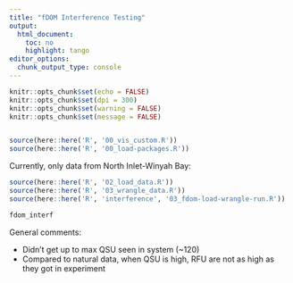 ```yaml
---
title: "fDOM Interference Testing"
output:
  html_document:
    toc: no
    highlight: tango
editor_options:
  chunk_output_type: console
---
```


```r
knitr::opts_chunk$set(echo = FALSE)
knitr::opts_chunk$set(dpi = 300)
knitr::opts_chunk$set(warning = FALSE)
knitr::opts_chunk$set(message = FALSE)


source(here::here('R', '00_vis_custom.R'))
source(here::here('R', '00_load-packages.R'))
```

Currently, only data from North Inlet-Winyah Bay:

```r

source(here::here('R', '02_load_data.R'))
source(here::here('R', '03_wrangle_data.R'))
source(here::here('R', 'interference', '03_fdom-load-wrangle-run.R'))
```

```r
fdom_interf
```

General comments:

+   Didn’t get up to max QSU seen in system (~120)
+   Compared to natural data, when QSU is high, RFU are not as high as they got in experiment
